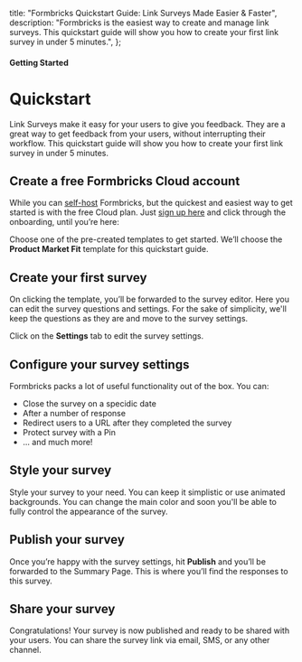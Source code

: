 

  title: "Formbricks Quickstart Guide: Link Surveys Made Easier & Faster",
  description:
    "Formbricks is the easiest way to create and manage link surveys. This quickstart guide will show you how to create your first link survey in under 5 minutes.",
};

#### Getting Started

# Quickstart

Link Surveys make it easy for your users to give you feedback. They are a great way to get feedback from your users, without interrupting their workflow. This quickstart guide will show you how to create your first link survey in under 5 minutes.

## Create a free Formbricks Cloud account

While you can [self-host](/docs/self-hosting/deployment) Formbricks, but the quickest and easiest way to get started is with the free Cloud plan. Just [sign up here](https://app.formbricks.com/auth/signup) and click through the onboarding, until you’re here:

<MdxImage
  src={HomePage}
  alt="Choose a link survey template"
  quality="100"
  className="max-w-full rounded-lg sm:max-w-3xl "
/>

Choose one of the pre-created templates to get started. We’ll choose the **Product Market Fit** template for this quickstart guide.

## Create your first survey

On clicking the template, you’ll be forwarded to the survey editor. Here you can edit the survey questions and settings. For the sake of simplicity, we'll keep the questions as they are and move to the survey settings.

<MdxImage
  src={SurveyQuestions}
  alt="Survey Editor opens up in the Formbricks App"
  quality="100"
  className="max-w-full rounded-lg sm:max-w-3xl"
/>

Click on the **Settings** tab to edit the survey settings.

## Configure your survey settings

Formbricks packs a lot of useful functionality out of the box. You can:

- Close the survey on a specidic date
- After a number of response
- Redirect users to a URL after they completed the survey
- Protect survey with a Pin
- ... and much more!

<MdxImage
  src={SurveyResponseOptions}
  alt="Survey response configuration for link survey"
  quality="100"
  className="max-w-full rounded-lg sm:max-w-3xl"
/>

## Style your survey

Style your survey to your need. You can keep it simplistic or use animated backgrounds. You can change the main color and soon you'll be able to fully control the appearance of the survey.

<MdxImage
  src={SurveySettings}
  alt="UI & View configuration for link survey"
  quality="100"
  className="max-w-full rounded-lg sm:max-w-3xl"
/>

## Publish your survey

Once you’re happy with the survey settings, hit **Publish** and you’ll be forwarded to the Summary Page. This is where you’ll find the responses to this survey.

<MdxImage
  src={SurveyPublished}
  alt="Survey published successfully and received link to share with users"
  quality="100"
  className="max-w-full rounded-lg sm:max-w-3xl"
/>

## Share your survey

Congratulations! Your survey is now published and ready to be shared with your users. You can share the survey link via email, SMS, or any other channel.
